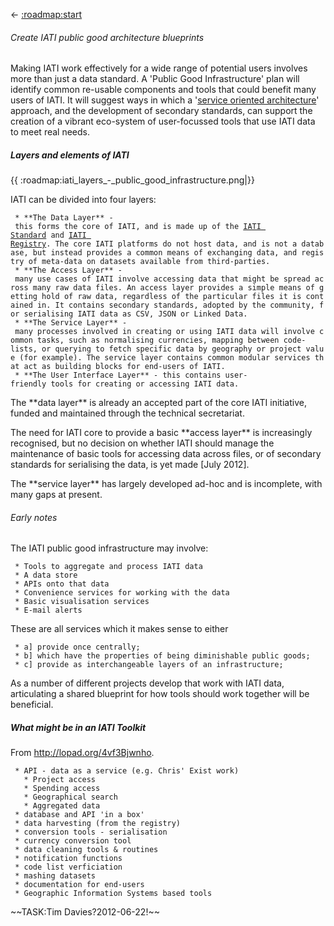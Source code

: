 <- [[:roadmap:start]]

====== Create IATI public good architecture blueprints ======

Making IATI work effectively for a wide range of potential users involves more than just a data standard. A 'Public Good Infrastructure' plan will identify common re-usable components and tools that could benefit many users of IATI. It will suggest ways in which a '[[http://en.wikipedia.org/wiki/Service-oriented_architecture|service oriented architecture]]' approach, and the development of secondary standards, can support the creation of a vibrant eco-system of user-focussed tools that use IATI data to meet real needs. 

===== Layers and elements of IATI =====
{{ :roadmap:iati_layers_-_public_good_infrastructure.png|}}

IATI can be divided into four layers:

  * **The Data Layer** - this forms the core of IATI, and is made up of the [[http://www.iatistandard.org|IATI Standard]] and [[http://www.iatiregistry.org|IATI Registry]]. The core IATI platforms do not host data, and is not a database, but instead provides a common means of exchanging data, and registry of meta-data on datasets available from third-parties. 
  * **The Access Layer** - many use cases of IATI involve accessing data that might be spread across many raw data files. An access layer provides a simple means of getting hold of raw data, regardless of the particular files it is contained in. It contains secondary standards, adopted by the community, for serialising IATI data as CSV, JSON or Linked Data. 
  * **The Service Layer** - many processes involved in creating or using IATI data will involve common tasks, such as normalising currencies, mapping between code-lists, or querying to fetch specific data by geography or project value (for example). The service layer contains common modular services that act as building blocks for end-users of IATI.
  * **The User Interface Layer** - this contains user-friendly tools for creating or accessing IATI data. 

The **data layer** is already an accepted part of the core IATI initiative, funded and maintained through the technical secretariat. 

The need for IATI core to provide a basic **access layer** is increasingly recognised, but no decision on whether IATI should manage the maintenance of basic tools for accessing data across files, or of secondary standards for serialising the data, is yet made [July 2012].

The **service layer** has largely developed ad-hoc and is incomplete, with many gaps at present. 

====== Early notes ======
The IATI public good infrastructure may involve:

  * Tools to aggregate and process IATI data
  * A data store
  * APIs onto that data
  * Convenience services for working with the data
  * Basic visualisation services
  * E-mail alerts

These are all services which it makes sense to either 
  * a] provide once centrally; 
  * b] which have the properties of being diminishable public goods; 
  * c] provide as interchangeable layers of an infrastructure;

As a number of different projects develop that work with IATI data, articulating a shared blueprint for how tools should work together will be beneficial. 

===== What might be in an IATI Toolkit =====

From [[http://lopad.org/4vf3Bjwnho]].

  * API - data as a service (e.g. Chris' Exist work)
    * Project access
    * Spending access
    * Geographical search
    * Aggregated data
  * database and API 'in a box'
  * data harvesting (from the registry)
  * conversion tools - serialisation
  * currency conversion tool
  * data cleaning tools & routines
  * notification functions
  * code list verficiation
  * mashing datasets
  * documentation for end-users
  * Geographic Information Systems based tools


~~TASK:Tim Davies?2012-06-22!~~

